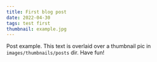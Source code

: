 ```yaml
---
title: First blog post
date: 2022-04-30
tags: test first
thumbnail: example.jpg
---
```


Post example.
This text is overlaid over a thumbnail pic in `images/thumbnails/posts` dir.
Have fun!
